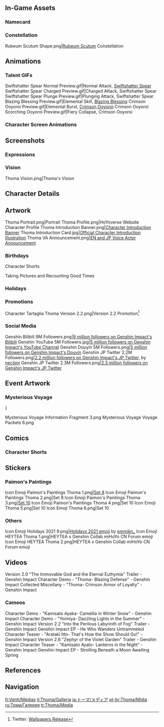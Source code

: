 {{CharacterTabs}}
{{TOC limit}}
==In-Game Assets==
{{Assets}}

===Namecard===
{{Assets/Namecard|Blazing Guard|Thoma}}

===Constellation===
<gallery>Rubeum Scutum Shape.png|[[Rubeum Scutum]] Constellation</gallery>

==Animations==
===Talent GIFs===
<gallery>
Swiftshatter Spear Normal Preview.gif|Normal Attack, [[Swiftshatter Spear]]
Swiftshatter Spear Charged Preview.gif|Charged Attack, Swiftshatter Spear
Swiftshatter Spear Plunge Preview.gif|Plunging Attack, Swiftshatter Spear
Blazing Blessing Preview.gif|Elemental Skill, [[Blazing Blessing]]
Crimson Ooyoroi Preview.gif|Elemental Burst, [[Crimson Ooyoroi]]
Crimson Ooyoroi Scorching Ooyoroi Preview.gif|Fiery Collapse, Crimson Ooyoroi
</gallery>

===Character Screen Animations===
{{Preview/CharacterAnimations}}

==Screenshots==
===Expressions===
{{Character Expression|Thoma|Default|Happy|Confident}}

===Vision===
<gallery>Thoma Vision.png|Thoma's Vision</gallery>

==Character Details==
{{Files by Character Gallery|character=Thoma|Character Details}}

==Artwork==
<!-- Try to keep images in chronological order, based on release date. May reformat gallery once images flood, and then can make subheadings and group images. -->
<gallery>
Thoma Portrait.png|Portrait
Thoma Profile.png|HoYoverse Website Character Profile
Thoma Introduction Banner.png|[https://www.hoyolab.com/article/782370 Character Introduction Banner]
Thoma Introduction Card.jpg|[https://twitter.com/GenshinImpact/status/1432281952334192642 Official Character Introduction Illustration] <!--2021-08-30-->
Thoma VA Announcement.png|[https://twitter.com/GenshinImpact/status/1453964821586612225 EN and JP Voice Actor Announcement]
</gallery>

===Birthdays===
{{Files by Character Gallery|Thoma Birthday Artwork|character = Thoma|not1=Character Shorts|not2=Taking Pictures and Recounting Good Times Images}}

;Character Shorts
{{Files by Character Gallery|Thoma Birthday Artwork|character = Thoma|not1=Character Birthday Artwork|not2=Taking Pictures and Recounting Good Times Images}}

;Taking Pictures and Recounting Good Times
{{Main|Taking Pictures and Recounting Good Times/Story/Thoma}}
{{Files by Character Gallery|Thoma Birthday Artwork|character = Thoma|not1=Character Shorts|not2=Character Birthday Artwork}}

===Holidays===
{{Files by Character Gallery|Holiday Artwork}}

===Promotions===
<gallery>
Character Tartaglia Thoma Version 2.2.png|Version 2.2 Promotion<ref>Twitter: [https://twitter.com/Genshin_7/status/1457558498816901122 Wallpapers Release]</ref>
</gallery>

===Social Media===
<gallery>
Genshin Bilibili 9M Followers.png|[https://t.bilibili.com/613593205597864576 9 million followers on Genshin Impact's Bilibili]<!-- 2022-01-09 -->
Genshin YouTube 5M Followers.jpg|[https://twitter.com/GenshinImpact/status/1509153468388454403 5 million followers on Genshin Impact's YouTube Channel] <!-- 2022-03-30 -->
Genshin Douyin 5M Followers.png|[https://ys.mihoyo.com/main/news/detail/20773 5 million followers on Genshin Impact's Douyin] <!-- 2022-04-20 -->
Genshin JP Twitter 2,2M Followers.png|[https://twitter.com/Genshin_7/status/1540545321905709057 2.2 million followers on Genshin Impact's JP Twitter], by [https://twitter.com/necomi_info necömi] <!-- 2022-06-24 -->
Genshin JP Twitter 2.3M Followers.png|[https://twitter.com/Genshin_7/status/1547158904395554816 2.3 million followers on Genshin Impact's JP Twitter] <!-- 2022-07-13 -->
</gallery>

==Event Artwork==
===Mysterious Voyage===
{{Main|Mysterious Voyage}}}
<gallery>
Mysterious Voyage Information Fragment 3.png
Mysterious Voyage Voyage Packets 6.png
</gallery>

==Comics==
===Character Shorts===
{{Files by Character Gallery|Character Shorts|character = Thoma|not1=Thoma Birthday Artwork}}

==Stickers==
===Paimon's Paintings===
{{Main|Paimon's Paintings}}
<gallery>
Icon Emoji Paimon's Paintings Thoma 1.png|[[Paimon's Paintings#Set 8|Set 8]]
Icon Emoji Paimon's Paintings Thoma 2.png|Set 8
Icon Emoji Paimon's Paintings Thoma 3.png|[[Paimon's Paintings#Set 10|Set 10]]
Icon Emoji Paimon's Paintings Thoma 4.png|Set 10
Icon Emoji Thoma 5.png|Set 10
Icon Emoji Thoma 6.png|Set 10
</gallery>

===Others===
<gallery>
Icon Emoji Holidays 2021 9.png|[https://twitter.com/Paimon2theMoon/status/1474595131353407488 Holidays 2021 emoji] by [https://twitter.com/emmikn_ emmikn_]<!-- 2021-12-25 -->
Icon Emoji HEYTEA Thoma 1.png|HEYTEA x Genshin Collab miHoYo CN Forum emoji
Icon Emoji HEYTEA Thoma 2.png|HEYTEA x Genshin Collab miHoYo CN Forum emoji
</gallery>

==Videos==
<!--chronological order-->
<gallery>
Version 2.0 "The Immovable God and the Eternal Euthymia" Trailer - Genshin Impact
Character Demo - "Thoma- Blazing Defense" - Genshin Impact
Collected Miscellany - "Thoma- Crimson Armor of Loyalty" - Genshin Impact
</gallery>

===Cameos===
<gallery>
Character Demo - "Kamisato Ayaka- Camellia in Winter Snow" - Genshin Impact
Character Demo - "Yoimiya- Dazzling Lights in the Summer" - Genshin Impact
Version 2.2 "Into the Perilous Labyrinth of Fog" Trailer - Genshin Impact
Genshin Impact EP - He Who Wanders Untrammeled
Character Teaser - "Arataki Itto- That's How the Show Should Go!" - Genshin Impact
Version 2.6 "Zephyr of the Violet Garden" Trailer - Genshin Impact
Character Teaser - "Kamisato Ayato- Lanterns in the Night" - Genshin Impact
Genshin Impact EP - Strolling Beneath a Moon Awaiting Spring
</gallery>

==References==
{{Reflist}}

==Navigation==
{{Character Navbox|link type=media}}

[[fr:Venti/Médias]]
[[it:Thoma/Galleria]]
[[ja:トーマ/メディア]]
[[pt-br:Thoma/Mídia]]
[[ru:Тома/Галерея]]
[[tr:Thoma/Media]]